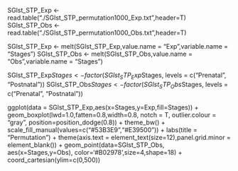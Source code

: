 SGlst_STP_Exp <- read.table("./SGlst_STP_permutation1000_Exp.txt",header=T)
SGlst_STP_Obs <- read.table("./SGlst_STP_permutation1000_Obs.txt",header=T)

SGlst_STP_Exp <- melt(SGlst_STP_Exp,value.name = "Exp",variable.name = "Stages")
SGlst_STP_Obs <- melt(SGlst_STP_Obs,value.name = "Obs",variable.name = "Stages")

SGlst_STP_Exp$Stages <- factor(SGlst_STP_Exp$Stages, levels = c("Prenatal", "Postnatal"))
SGlst_STP_Obs$Stages <- factor(SGlst_STP_Obs$Stages, levels = c("Prenatal", "Postnatal"))


ggplot(data = SGlst_STP_Exp,aes(x=Stages,y=Exp,fill=Stages)) + geom_boxplot(lwd=1.0,fatten=0.8,width=0.8, notch = T, outlier.colour = "gray", position=position_dodge(0.8)) +  theme_bw() + scale_fill_manual(values=c("#53B3E9","#E39500")) + labs(title = "Permutation") + theme(axis.text = element_text(size=12),panel.grid.minor = element_blank()) + geom_point(data=SGlst_STP_Obs, aes(x=Stages,y=Obs), color='#B02978',size=4,shape=18) + coord_cartesian(ylim=c(0,500))